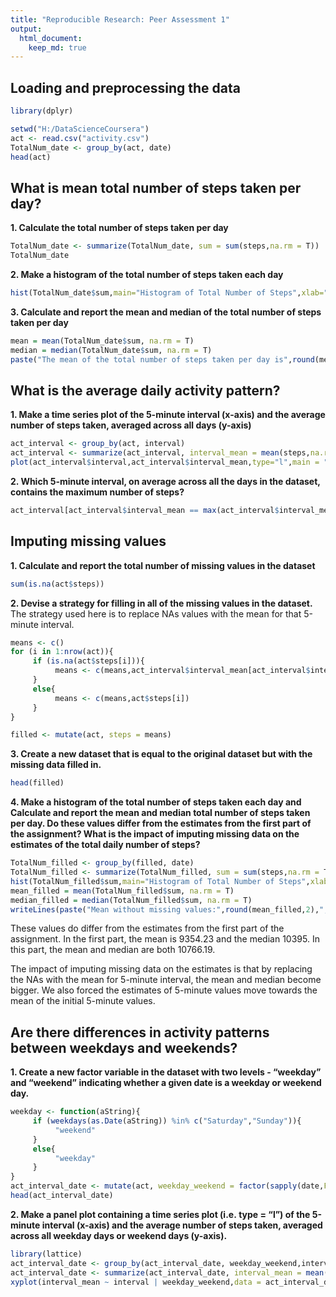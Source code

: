 ```yaml
---
title: "Reproducible Research: Peer Assessment 1"
output: 
  html_document:
    keep_md: true
---
```


## Loading and preprocessing the data

```r
library(dplyr)
```

```r
setwd("H:/DataScienceCoursera")
act <- read.csv("activity.csv")
TotalNum_date <- group_by(act, date)
head(act)
```

## What is mean total number of steps taken per day?

**1. Calculate the total number of steps taken per day**
```r
TotalNum_date <- summarize(TotalNum_date, sum = sum(steps,na.rm = T))
TotalNum_date
```

**2. Make a histogram of the total number of steps taken each day**

```r
hist(TotalNum_date$sum,main="Histogram of Total Number of Steps",xlab="Total Number of Step")
```

**3. Calculate and report the mean and median of the total number of steps taken per day**
```r
mean = mean(TotalNum_date$sum, na.rm = T)
median = median(TotalNum_date$sum, na.rm = T)
paste("The mean of the total number of steps taken per day is",round(mean,2),",and the median is",median)
```

## What is the average daily activity pattern?

**1. Make a time series plot of the 5-minute interval (x-axis) and the average number of steps taken, averaged across all days (y-axis)**

```r
act_interval <- group_by(act, interval)
act_interval <- summarize(act_interval, interval_mean = mean(steps,na.rm = T))
plot(act_interval$interval,act_interval$interval_mean,type="l",main = "Daily Pattern",xlab = "Time Interval",ylab = "Average Steps")
```

**2. Which 5-minute interval, on average across all the days in the dataset, contains the maximum number of steps?**

```r
act_interval[act_interval$interval_mean == max(act_interval$interval_mean),]
```

## Imputing missing values

**1. Calculate and report the total number of missing values in the dataset**
```r
sum(is.na(act$steps))
```

**2. Devise a strategy for filling in all of the missing values in the dataset.**
The strategy used here is to replace NAs values with the mean for that 5-minute interval.

```r
means <- c()
for (i in 1:nrow(act)){
     if (is.na(act$steps[i])){
          means <- c(means,act_interval$interval_mean[act_interval$interval == act$interval[i]])
     }
     else{
          means <- c(means,act$steps[i])
     }
}

filled <- mutate(act, steps = means)
```

**3. Create a new dataset that is equal to the original dataset but with the missing data filled in.**
```r
head(filled)
```

**4. Make a histogram of the total number of steps taken each day and Calculate and report the mean and median total number of steps taken per day. Do these values differ from the estimates from the first part of the assignment? What is the impact of imputing missing data on the estimates of the total daily number of steps?**

```r
TotalNum_filled <- group_by(filled, date)
TotalNum_filled <- summarize(TotalNum_filled, sum = sum(steps,na.rm = T))
hist(TotalNum_filled$sum,main="Histogram of Total Number of Steps",xlab="Total Number of Step")
mean_filled = mean(TotalNum_filled$sum, na.rm = T)
median_filled = median(TotalNum_filled$sum, na.rm = T)
writeLines(paste("Mean without missing values:",round(mean_filled,2),"; Mean with missing values:",round(mean,2),"\nMedian without missing values:",round(median_filled,2),"; Median with missing values:",round(median,2)))
```

These values do differ from the estimates from the first part of the assignment. In the first part, the mean is 9354.23 and the median 10395. In this part, the mean and median are both 10766.19.

The impact of imputing missing data on the estimates is that by replacing the NAs with the mean for 5-minute interval, the mean and median become bigger. We also forced the estimates of 5-minute values move towards the mean of the initial 5-minute values.

## Are there differences in activity patterns between weekdays and weekends?

**1. Create a new factor variable in the dataset with two levels - "weekday" and "weekend" indicating whether a given date is a weekday or weekend day.**

```r

weekday <- function(aString){
     if (weekdays(as.Date(aString)) %in% c("Saturday","Sunday")){
          "weekend"
     }
     else{
          "weekday"
     }
}
act_interval_date <- mutate(act, weekday_weekend = factor(sapply(date,FUN=weekday)))
head(act_interval_date)
```

**2. Make a panel plot containing a time series plot (i.e. type = "l") of the 5-minute interval (x-axis) and the average number of steps taken, averaged across all weekday days or weekend days (y-axis).**

```r
library(lattice)
act_interval_date <- group_by(act_interval_date, weekday_weekend,interval)
act_interval_date <- summarize(act_interval_date, interval_mean = mean(steps,na.rm = T))
xyplot(interval_mean ~ interval | weekday_weekend,data = act_interval_date,layout = c(1,2),type = "l",ylab = "Number of Steps")
```

